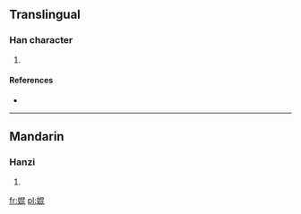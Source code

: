 ==Translingual==

===Han character===
{{Han char|rn=38|rad=女|as=08|sn=11|four=|canj=女日心心 (VAPP)}}

# {{defn|Han|sort=女08}}

====References====
* {{Han ref|kx=0265.200|dkj=06438|dj=0532.180|hdz=21058.010|uh=5A6B|ud=23147}}

----

==Mandarin==

===Hanzi===
{{cmn-hanzi|pin=[[kūn]] ([[kun1]])|wg=k'un<sup>1</sup>}}

# {{defn|Mandarin|sort=女08}}

[[fr:婫]]
[[pl:婫]]